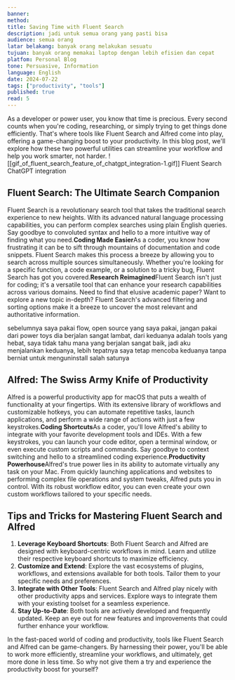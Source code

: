```yaml
---
banner: 
method: 
title: Saving Time with Fluent Search
description: jadi untuk semua orang yang pasti bisa
audience: semua orang
latar belakang: banyak orang melakukan sesuatu
tujuan: banyak orang memakai laptop dengan lebih efisien dan cepat
platfom: Personal Blog
tone: Persuasive, Information
language: English
date: 2024-07-22
tags: ["productivity", "tools"]
published: true
read: 5
---
```


As a developer or power user, you know that time is precious. Every second counts when you're coding, researching, or simply trying to get things done efficiently. That's where tools like Fluent Search and Alfred come into play, offering a game-changing boost to your productivity. In this blog post, we'll explore how these two powerful utilities can streamline your workflow and help you work smarter, not harder.
![[gif_of_fluent_search_feature_of_chatgpt_integration-1.gif]]
Fluent Search ChatGPT integration

## Fluent Search: The Ultimate Search Companion

Fluent Search is a revolutionary search tool that takes the traditional search experience to new heights. With its advanced natural language processing capabilities, you can perform complex searches using plain English queries. Say goodbye to convoluted syntax and hello to a more intuitive way of finding what you need.**Coding Made Easier**As a coder, you know how frustrating it can be to sift through mountains of documentation and code snippets. Fluent Search makes this process a breeze by allowing you to search across multiple sources simultaneously. Whether you're looking for a specific function, a code example, or a solution to a tricky bug, Fluent Search has got you covered.**Research Reimagined**Fluent Search isn't just for coding; it's a versatile tool that can enhance your research capabilities across various domains. Need to find that elusive academic paper? Want to explore a new topic in-depth? Fluent Search's advanced filtering and sorting options make it a breeze to uncover the most relevant and authoritative information.

sebelumnya saya pakai flow, open source yang saya pakai, jangan pakai dari power toys dia berjalan sangat lambat, dari keduanya adalah tools yang hebat, saya tidak tahu mana yang berjalan sangat baik, jadi aku menjalankan keduanya, lebih tepatnya saya tetap mencoba keduanya tanpa berniat untuk menguninstall salah satunya

## Alfred: The Swiss Army Knife of Productivity

Alfred is a powerful productivity app for macOS that puts a wealth of functionality at your fingertips. With its extensive library of workflows and customizable hotkeys, you can automate repetitive tasks, launch applications, and perform a wide range of actions with just a few keystrokes.**Coding Shortcuts**As a coder, you'll love Alfred's ability to integrate with your favorite development tools and IDEs. With a few keystrokes, you can launch your code editor, open a terminal window, or even execute custom scripts and commands. Say goodbye to context switching and hello to a streamlined coding experience.**Productivity Powerhouse**Alfred's true power lies in its ability to automate virtually any task on your Mac. From quickly launching applications and websites to performing complex file operations and system tweaks, Alfred puts you in control. With its robust workflow editor, you can even create your own custom workflows tailored to your specific needs.

## Tips and Tricks for Mastering Fluent Search and Alfred

1. **Leverage Keyboard Shortcuts**: Both Fluent Search and Alfred are designed with keyboard-centric workflows in mind. Learn and utilize their respective keyboard shortcuts to maximize efficiency.
2. **Customize and Extend**: Explore the vast ecosystems of plugins, workflows, and extensions available for both tools. Tailor them to your specific needs and preferences.
3. **Integrate with Other Tools**: Fluent Search and Alfred play nicely with other productivity apps and services. Explore ways to integrate them with your existing toolset for a seamless experience.
4. **Stay Up-to-Date**: Both tools are actively developed and frequently updated. Keep an eye out for new features and improvements that could further enhance your workflow.

In the fast-paced world of coding and productivity, tools like Fluent Search and Alfred can be game-changers. By harnessing their power, you'll be able to work more efficiently, streamline your workflows, and ultimately, get more done in less time. So why not give them a try and experience the productivity boost for yourself?


